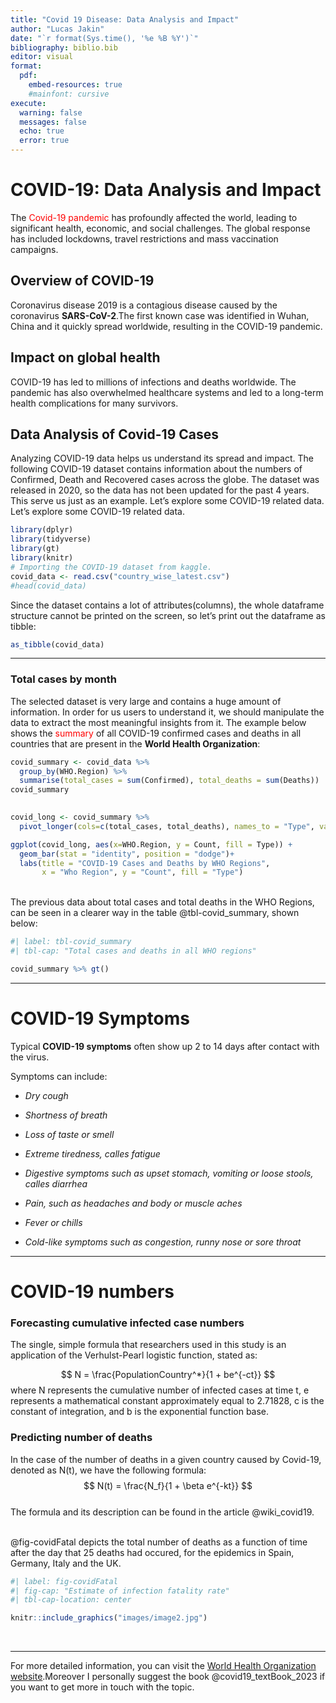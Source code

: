 ```yaml
---
title: "Covid 19 Disease: Data Analysis and Impact"
author: "Lucas Jakin"
date: "`r format(Sys.time(), '%e %B %Y')`"
bibliography: biblio.bib
editor: visual
format: 
  pdf:
    embed-resources: true
    #mainfont: cursive
execute: 
  warning: false
  messages: false
  echo: true
  error: true
---
```


# COVID-19: Data Analysis and Impact

The [Covid-19 pandemic]{style="color:red"} has profoundly affected the world, leading to significant health, economic, and social challenges. The global response has included lockdowns, travel restrictions and mass vaccination campaigns.

## Overview of COVID-19

Coronavirus disease 2019 is a contagious disease caused by the coronavirus **SARS-CoV-2**.The first known case was identified in Wuhan, China and it quickly spread worldwide, resulting in the COVID-19 pandemic.

## Impact on global health

COVID-19 has led to millions of infections and deaths worldwide. The pandemic has also overwhelmed healthcare systems and led to a long-term health complications for many survivors.

## Data Analysis of Covid-19 Cases

Analyzing COVID-19 data helps us understand its spread and impact. The following COVID-19 dataset contains information about the numbers of Confirmed, Death and Recovered cases across the globe. The dataset was released in 2020, so the data has not been updated for the past 4 years. This serve us just as an example. Let's explore some COVID-19 related data. Let's explore some COVID-19 related data.

```r
library(dplyr)
library(tidyverse)
library(gt)
library(knitr)
# Importing the COVID-19 dataset from kaggle.
covid_data <- read.csv("country_wise_latest.csv")
#head(covid_data)

```

Since the dataset contains a lot of attributes(columns), the whole dataframe structure cannot be printed on the screen, so let's print out the dataframe as tibble:

```r
as_tibble(covid_data)
```

------------------------------------------------------------------------

### Total cases by month

The selected dataset is very large and contains a huge amount of information. In order for us users to understand it, we should manipulate the data to extract the most meaningful insights from it. The example below shows the [summary]{style="color:red"} of all COVID-19 confirmed cases and deaths in all countries that are present in the **World Health Organization**:

```r

covid_summary <- covid_data %>% 
  group_by(WHO.Region) %>% 
  summarise(total_cases = sum(Confirmed), total_deaths = sum(Deaths)) 
covid_summary
  
```

```r

covid_long <- covid_summary %>%
  pivot_longer(cols=c(total_cases, total_deaths), names_to = "Type", values_to = "Count")

ggplot(covid_long, aes(x=WHO.Region, y = Count, fill = Type)) +
  geom_bar(stat = "identity", position = "dodge")+
  labs(title = "COVID-19 Cases and Deaths by WHO Regions",
       x = "Who Region", y = "Count", fill = "Type")
```

\
The previous data about total cases and total deaths in the WHO Regions, can be seen in a clearer way in the table @tbl-covid_summary, shown below:

```r
#| label: tbl-covid_summary
#| tbl-cap: "Total cases and deaths in all WHO regions"

covid_summary %>% gt()

```

------------------------------------------------------------------------

# COVID-19 Symptoms

Typical **COVID-19 symptoms** often show up 2 to 14 days after contact with the virus.

Symptoms can include:

-   *Dry cough*

-   *Shortness of breath*

-   *Loss of taste or smell*

-   *Extreme tiredness, calles fatigue*

-   *Digestive symptoms such as upset stomach, vomiting or loose stools, calles diarrhea*

-   *Pain, such as headaches and body or muscle aches*

-   *Fever or chills*

-   *Cold-like symptoms such as congestion, runny nose or sore throat*

------------------------------------------------------------------------

# COVID-19 numbers

### Forecasting cumulative infected case numbers

The single, simple formula that researchers used in this study is an application of the Verhulst-Pearl logistic function, stated as:\

$$
  N = \frac{PopulationCountry^*}{1 + be^{-ct}}
$$ where N represents the cumulative number of infected cases at time t, e represents a mathematical constant approximately equal to 2.71828, c is the constant of integration, and b is the exponential function base.\

### Predicting number of deaths

In the case of the number of deaths in a given country caused by Covid-19, denoted as N(t), we have the following formula:\
$$
N(t) = \frac{N_f}{1 + \beta e^{-kt}}
$$\
The formula and its description can be found in the article @wiki_covid19.

\
@fig-covidFatal depicts the total number of deaths as a function of time after the day that 25 deaths had occured, for the epidemics in Spain, Germany, Italy and the UK.

```r
#| label: fig-covidFatal
#| fig-cap: "Estimate of infection fatality rate"
#| tbl-cap-location: center

knitr::include_graphics("images/image2.jpg")
```

\

------------------------------------------------------------------------

For more detailed information, you can visit the [World Health Organization website](https://data.who.int/dashboards/covid19/cases).Moreover I personally suggest the book @covid19_textBook_2023 if you want to get more in touch with the topic.

